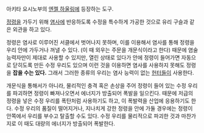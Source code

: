 아키타 요시노부의 [[엔젤 하울링]]에 등장하는 도구.

[[정령]]을 가두기 위해 [[염사]]에 반응하도록 수정을 특수하게 가공한 것으로 유리 구슬과 같은 외관을 하고 있다. 

정령은 염사로 이루어진 서클에서 벗어나지 못하며, 이를 이용해서 염사를 통해 정령을 우리 안에 가두거나 꺼낼 수 있다. (이 때 외우는 주문을 개문식이라고 한다) 때문에 염술능력자만이 제대로 사용할 수 있지만, 열린 상태로 있다가 안에 정령이 들어가면 자동으로 닫히도록 만든 수정 우리도 있으며 이런 것을 이용하면 염사를 사용하지 못해도 정령을 '''잡을 수는 있다.''' 그래서 그러한 종류의 우리는 염사 능력이 없는 [[헌터]]들이 사용한다.

개문식을 통해서가 아니라, 물리적인 충격 혹은 손상을 주어 정령이 들어 있는 수정 우리를 파괴하면 정령이 빠져나오면서 에너지가 방출되어 폭발을 일으킨다. 때문에 저급의 정령을 넣은 수정 우리를 폭탄처럼 사용하기도 하고, 이 폭발력을 산업에 응용하기도 한다. 수정 우리의 품질이 떨어지거나, 지나치게 강한 정령을 안에 가둘 경우에는 정령이 안쪽에서 우리를 부수고 탈출할 수도 있다. 수정 우리를 물리적으로 파괴한 것과 마찬가지로 이 때도 대량의 에너지가 방출되어 폭발한다.

